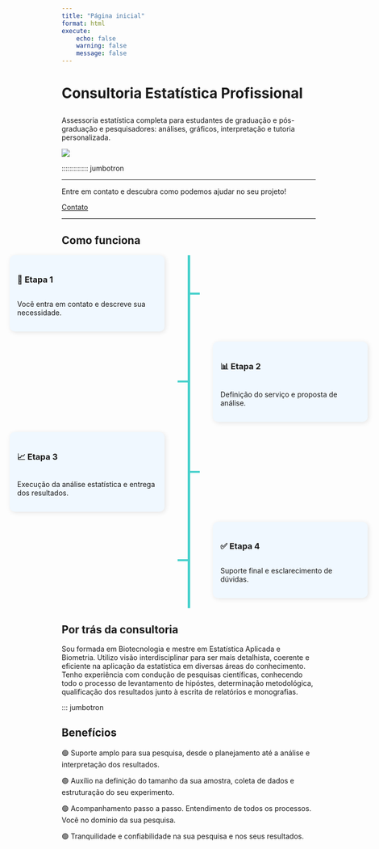 ```yaml
---
title: "Página inicial"
format: html
execute: 
    echo: false
    warning: false
    message: false
---
```


<!-- Jumbotron -->

::: jumbotron
<h1 class="display-4">

Consultoria Estatística Profissional

</h1>

<p class="lead">

Assessoria estatística completa para estudantes de graduação e pós-graduação e pesquisadores: análises, gráficos, interpretação e tutoria personalizada.

</p>
:::

![](images/Resultados%20confiantes.png)

::::::::::::: jumbotron
<hr class="my-4">

<p>Entre em contato e descubra como podemos ajudar no seu projeto!</p>

<a class="btn btn-primary btn-lg" href="contato.html" role="button">Contato</a>

<hr class="my-4">

</div>

<!-- Como funciona -->

<h2>Como funciona</h2>

```{=html}
<style>
.timeline {
  position: relative;
  max-width: 600px;
  margin: auto;
  display: flex;
  flex-direction: column;
  align-items: center;
}

.timeline::after {
  content: '';
  position: absolute;
  width: 5px; /* Espessura da linha */
  background-color: #48D1CC;
  top: 0;
  bottom: 0;
  left: 50%; /* Linha no centro */
  margin-left: -2px;
}

.timeline-item {
  position: relative;
  background: #F0F8FF;
  border-radius: 10px;
  padding: 15px;
  width: 55%; /* Aumentei a largura */
  margin-bottom: 20px;
  box-shadow: 2px 2px 10px rgba(0, 0, 0, 0.1);
  display: flex;
  flex-direction: column; /* Título acima do conteúdo */
  align-items: flex-start; /* Alinhar texto à esquerda */
}

.timeline-item.left {
  right: 40%; /* Posiciona a borda direita no centro */
  /* text-align: right; */
}

.timeline-item.right {
  left: 40%; /* Mantém a borda esquerda no centro */
 /* text-align: left; */
}


.timeline-marker { /* Estilo do traço */
  width: 20px; /* Comprimento do traço */
  height: 4px; /* Espessura do traço */
  background-color: #48D1CC;
  position: absolute;
  top: 50%;
  transform: translateY(-50%);
}

/* Posição dos traços */
.timeline-item.left .timeline-marker {
  right: -70px; /* Posiciona à direita da linha */
}

.timeline-item.right .timeline-marker {
  left: -70px; /* Posiciona à esquerda da linha */
}
         
</style>
```

<section class="timeline">

:::: {.timeline-item .left}
::: timeline-marker
:::

<h3>📅 Etapa 1</h3>

<p>Você entra em contato e descreve sua necessidade.</p>
::::

:::: {.timeline-item .right}
::: timeline-marker
:::

<h3>📊 Etapa 2</h3>

<p>Definição do serviço e proposta de análise.</p>
::::

:::: {.timeline-item .left}
::: timeline-marker
:::

<h3>📈 Etapa 3</h3>

<p>Execução da análise estatística e entrega dos resultados.</p>
::::

:::: {.timeline-item .right}
::: timeline-marker
:::

<h3>✅ Etapa 4</h3>

<p>Suporte final e esclarecimento de dúvidas.</p>
::::

</section>

<!-- Seção Sobre -->

::: container
<h2>Por trás da consultoria</h2>

<p>Sou formada em Biotecnologia e mestre em Estatística Aplicada e Biometria. Utilizo visão interdisciplinar para ser mais detalhista, coerente e eficiente na aplicação da estatística em diversas áreas do conhecimento. Tenho experiência com condução de pesquisas científicas, conhecendo todo o processo de levantamento de hipóstes, determinação metodológica, qualificação dos resultados junto à escrita de relatórios e monografias.</p>
:::

::: jumbotron
<!-- Seção Benefícios -->

<h2>Benefícios</h2>

<p>

🟢 Suporte amplo para sua pesquisa, desde o planejamento até a análise e interpretação dos resultados.

🟢 Auxílio na definição do tamanho da sua amostra, coleta de dados e estruturação do seu experimento.

🟢 Acompanhamento passo a passo. Entendimento de todos os processos. Você no domínio da sua pesquisa.

🟢 Tranquilidade e confiabilidade na sua pesquisa e nos seus resultados.

</p>

